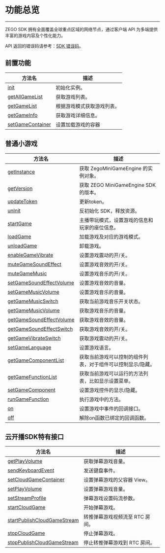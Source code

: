 # 功能总览

- - -

ZEGO SDK 拥有全面覆盖全球重点区域的网络节点，通过客户端 API 为多端提供丰富的游戏内容及个性化能力。

API 返回的错误码请参考：[SDK 错误码](../ErrorCodes.mdx)。


## 前置功能

 | 方法名 | 描述 | 
 | --- | --- | 
 | [init](/zh/api?doc=ZegoMiniGameEngine_API~javascript_web~class~ZegoMiniGameEngine#init) | 初始化实例。
[getAllGameList](/zh/api?doc=ZegoMiniGameEngine_API~javascript_web~class~ZegoMiniGameEngine#get-all-game-list) | 获取游戏列表。
[getGameList](/zh/api?doc=ZegoMiniGameEngine_API~javascript_web~class~ZegoMiniGameEngine#get-game-list) | 根据游戏模式获取游戏列表。
[getGameInfo](/zh/api?doc=ZegoMiniGameEngine_API~javascript_web~class~ZegoMiniGameEngine#get-game-info) | 获取游戏详细信息。
[setGameContainer](/zh/api?doc=ZegoMiniGameEngine_API~javascript_web~class~ZegoMiniGameEngine#set-game-container) | 设置加载游戏的容器 | 

## 普通小游戏

 | 方法名 | 描述 | 
 | --- | --- | 
 | [getInstance](/zh/api?doc=ZegoMiniGameEngine_API~javascript_web~class~ZegoMiniGameEngine#get-instance) | 获取 ZegoMiniGameEngine 的实例对象。
[getVersion](/zh/api?doc=ZegoMiniGameEngine_API~javascript_web~class~ZegoMiniGameEngine#get-version) | 获取 ZEGO MiniGameEngine SDK 的版本。
[updateToken](/zh/api?doc=ZegoMiniGameEngine_API~javascript_web~class~ZegoMiniGameEngine#update-token) | 更新token。
[unInit](/zh/api?doc=ZegoMiniGameEngine_API~javascript_web~class~ZegoMiniGameEngine#un-init) | 反初始化 SDK，释放资源。
[startGame](/zh/api?doc=ZegoMiniGameEngine_API~javascript_web~class~ZegoMiniGameEngine#start-game) | 主播带玩模式，设置游戏的信息和玩家的座位信息。
[loadGame](/zh/api?doc=ZegoMiniGameEngine_API~javascript_web~class~ZegoMiniGameEngine#load-game) | 加载游戏及对应的游戏模式。
[unloadGame](/zh/api?doc=ZegoMiniGameEngine_API~javascript_web~class~ZegoMiniGameEngine#unload-game) | 卸载游戏。
[enableGameVibrate](/zh/api?doc=ZegoMiniGameEngine_API~javascript_web~class~ZegoMiniGameEngine#enable-game-vibrate) | 设置游戏震动的开/关。
[muteGameSoundEffect](/zh/api?doc=ZegoMiniGameEngine_API~javascript_web~class~ZegoMiniGameEngine#mute-game-sound-effect) | 设置游戏音效的开/关。
[muteGameMusic](/zh/api?doc=ZegoMiniGameEngine_API~javascript_web~class~ZegoMiniGameEngine#mute-game-music) | 设置游戏音乐的开/关。
[setGameSoundEffectVolume](/zh/api?doc=ZegoMiniGameEngine_API~javascript_web~class~ZegoMiniGameEngine#set-game-sound-effect-volume) | 设置游戏音效的音量。
[setGameMusicVolume](/zh/api?doc=ZegoMiniGameEngine_API~javascript_web~class~ZegoMiniGameEngine#set-game-music-volume) | 设置游戏音乐的音量。
[getGameMusicSwitch](/zh/api?doc=ZegoMiniGameEngine_API~javascript_web~class~ZegoMiniGameEngine#get-game-music-switch) | 获取当前游戏音乐开关状态。
[getGameMusicVolume](/zh/api?doc=ZegoMiniGameEngine_API~javascript_web~class~ZegoMiniGameEngine#get-game-music-volume) | 获取游戏音乐的音量。
[getGameSoundEffectVolume](/zh/api?doc=ZegoMiniGameEngine_API~javascript_web~class~ZegoMiniGameEngine#get-game-sound-effect-volume) | 获取游戏音效的音量。
[getGameSoundEffectSwitch](/zh/api?doc=ZegoMiniGameEngine_API~javascript_web~class~ZegoMiniGameEngine#get-game-sound-effect-switch) | 获取游戏音效的开/关。
[getGameVibrateSwitch](/zh/api?doc=ZegoMiniGameEngine_API~javascript_web~class~ZegoMiniGameEngine#get-game-vibrate-switch) | 获取游戏震动的开/关。
[setGameLanguage](/zh/api?doc=ZegoMiniGameEngine_API~javascript_web~class~ZegoMiniGameEngine#set-game-language) | 设置游戏语言。
[getGameComponentList](/zh/api?doc=ZegoMiniGameEngine_API~javascript_web~class~ZegoMiniGameEngine#get-game-component-list) | 获取当前游戏可以控制的组件列表，对于组件可以控制显示/隐藏。
[getGameFunctionList](/zh/api?doc=ZegoMiniGameEngine_API~javascript_web~class~ZegoMiniGameEngine#get-game-function-list) | 获取当前游戏可以运行的方法列表，比如显示设置菜单。
[setGameComponent](/zh/api?doc=ZegoMiniGameEngine_API~javascript_web~class~ZegoMiniGameEngine#set-game-component) | 设置游戏控件的显示/隐藏。
[runGameFunction](/zh/api?doc=ZegoMiniGameEngine_API~javascript_web~class~ZegoMiniGameEngine#run-game-function) | 执行游戏中的方法。
[on](/zh/api?doc=ZegoMiniGameEngine_API~javascript_web~class~ZegoMiniGameEngine#on) | 设置游戏中事件的回调接口。
[off](/zh/api?doc=ZegoMiniGameEngine_API~javascript_web~class~ZegoMiniGameEngine#off) | 解除on函数已绑定的回调函数。 | 

## 云开播SDK特有接口

 | 方法名 | 描述 | 
 | --- | --- | 
 | [getPlayVolume](/zh/api?doc=ZegoMiniGameEngine_API~javascript_web~class~ZegoMiniGameEngine#get-play-volume) | 获取弹幕游戏音量。
[sendKeyboardEvent](/zh/api?doc=ZegoMiniGameEngine_API~javascript_web~class~ZegoMiniGameEngine#send-keyboard-event) | 发送键盘事件。
[setCloudGameContainer](/zh/api?doc=ZegoMiniGameEngine_API~javascript_web~class~ZegoMiniGameEngine#set-cloud-game-container) | 设置弹幕游戏的父容器 View。
[setPlayVolume](/zh/api?doc=ZegoMiniGameEngine_API~javascript_web~class~ZegoMiniGameEngine#set-play-volume) | 设置弹幕游戏音量。
[setStreamProfile](/zh/api?doc=ZegoMiniGameEngine_API~javascript_web~class~ZegoMiniGameEngine#set-stream-profile) | 弹幕游戏设置码流参数。
[startCloudGame](/zh/api?doc=ZegoMiniGameEngine_API~javascript_web~class~ZegoMiniGameEngine#start-cloud-game) | 开始弹幕游戏。
[startPublishCloudGameStream](/zh/api?doc=ZegoMiniGameEngine_API~javascript_web~class~ZegoMiniGameEngine#start-publish-cloud-game-stream) | 转推弹幕游戏视频流至 RTC 房间。
[stopCloudGame](/zh/api?doc=ZegoMiniGameEngine_API~javascript_web~class~ZegoMiniGameEngine#stop-cloud-game) | 停止弹幕游戏。
[stopPublishCloudGameStream](/zh/api?doc=ZegoMiniGameEngine_API~javascript_web~class~ZegoMiniGameEngine#stop-publish-cloud-game-stream) | 停止转推弹幕游戏到 RTC 房间。 | 


